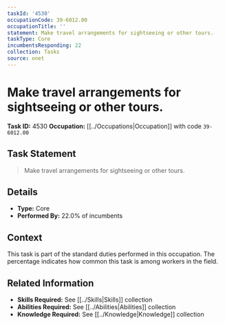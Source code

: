 ```yaml
---
taskId: '4530'
occupationCode: 39-6012.00
occupationTitle: ''
statement: Make travel arrangements for sightseeing or other tours.
taskType: Core
incumbentsResponding: 22
collection: Tasks
source: onet
---
```

# Make travel arrangements for sightseeing or other tours.

**Task ID:** 4530
**Occupation:** [[../Occupations|Occupation]] with code `39-6012.00`

## Task Statement

> Make travel arrangements for sightseeing or other tours.

## Details

- **Type:** Core
- **Performed By:** 22.0% of incumbents

## Context

This task is part of the standard duties performed in this occupation. The percentage indicates how common this task is among workers in the field.

## Related Information

- **Skills Required:** See [[../Skills|Skills]] collection
- **Abilities Required:** See [[../Abilities|Abilities]] collection
- **Knowledge Required:** See [[../Knowledge|Knowledge]] collection
